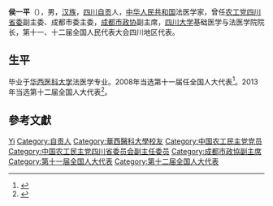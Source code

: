 '''侯一平'''（{{bd|1954年|3月|}}），男，[[汉族|汉族]]，[[四川|四川]][[自贡|自贡]]人，[[中华人民共和国|中华人民共和国]]法医学家，曾任[[农工党四川省委|农工党四川省委]]副主委、成都市委主委，[[成都市政协|成都市政协]]副主席，[[四川大学|四川大学]]基础医学与法医学院院长，第十一、十二届全国人民代表大会四川地区代表。

== 生平 ==
毕业于[[华西医科大学|华西医科大学]]法医学专业。2008年当选第十一届任全国人大代表<ref>{{cite news|title=全国人大代表信息-侯一平|url=http://210.82.31.1:8084/delegate/viewDelegate.action?dbid=112226|accessdate=2013-04-05|newspaper=全国人大网|archive-url=https://web.archive.org/web/20140523225834/http://www.npc.gov.cn/delegate/viewDelegate.action?dbid=112226|archive-date=2014-05-23|dead-url=yes}}</ref>。2013年当选第十二届全国人大代表<ref>{{cite news|title=全国人大代表信息-侯一平|url=http://210.82.31.1:8084/delegate/viewDelegate.action?dbid=122201|accessdate=2013-04-05|newspaper=全国人大网|archive-url=https://web.archive.org/web/20140523230205/http://www.npc.gov.cn/delegate/viewDelegate.action?dbid=122201|archive-date=2014-05-23|dead-url=yes}}</ref>。

== 參考文獻 ==
{{reflist}}

{{中国政治人物小作品}}

{{Authority control}}
{{DEFAULTSORT:Hou}}
[[Category:侯姓|Yi]]
[[Category:自贡人|Category:自贡人]]
[[Category:華西醫科大學校友|Category:華西醫科大學校友]]
[[Category:中国农工民主党党员|Category:中国农工民主党党员]]
[[Category:中国农工民主党四川省委员会副主任委员|Category:中国农工民主党四川省委员会副主任委员]]
[[Category:成都市政協副主席|Category:成都市政協副主席]]
[[Category:第十一届全国人大代表|Category:第十一届全国人大代表]]
[[Category:第十二届全国人大代表|Category:第十二届全国人大代表]]